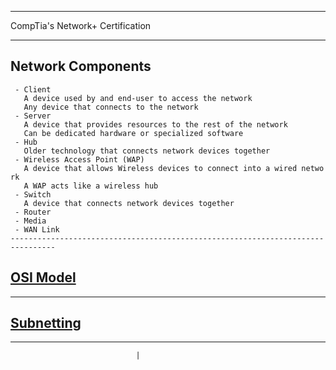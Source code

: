 --------------------------------------------------------------------------------
CompTia's Network+ Certification
--------------------------------------------------------------------------------
== Network Components ==
  - Client
    A device used by and end-user to access the network
    Any device that connects to the network
  - Server
    A device that provides resources to the rest of the network
    Can be dedicated hardware or specialized software
  - Hub
    Older technology that connects network devices together
  - Wireless Access Point (WAP)
    A device that allows Wireless devices to connect into a wired network
    A WAP acts like a wireless hub
  - Switch
    A device that connects network devices together
  - Router
  - Media
  - WAN Link
 --------------------------------------------------------------------------------
== [[networking/osi|OSI Model]] ==
--------------------------------------------------------------------------------
== [[networking/Subnetting|Subnetting]] ==
--------------------------------------------------------------------------------

                             |

